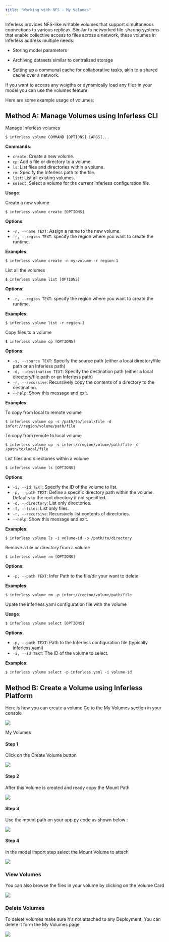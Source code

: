 ```yaml
---
title: "Working with NFS - My Volumes"
---
```


Inferless provides NFS-like writable volumes that support simultaneous connections to various replicas. Similar to networked file-sharing systems that enable collective access to files across a network, these volumes in Inferless address multiple needs:

* Storing model parameters

* Archiving datasets similar to centralized storage

* Setting up a communal cache for collaborative tasks, akin to a shared cache over a network.

If you want to access any weigths or dynamically load any files in your model you can use the volumes feature.

Here are some example usage of volumes:



## Method A: Manage Volumes using Inferless CLI

Manage Inferless volumes 

```console
$ inferless volume COMMAND [OPTIONS] [ARGS]...
```

**Commands**:

* `create`: Create a new volume.
* `cp`: Add a file or directory to a volume.
* `ls`: List files and directories within a volume.
* `rm`: Specify the Inferless path to the file.
* `list`: List all existing volumes.
* `select`: Select a volume for the current Inferless configuration file.


**Usage**:

Create a new volume

```console
$ inferless volume create [OPTIONS]
```

**Options**:

* `-n, --name TEXT`: Assign a name to the new volume.
* `-r, --region TEXT`: specify the region where you want to create the runtime.


**Examples**:
```console
$ inferless volume create -n my-volume -r region-1
```

List all the volumes 

```console
$ inferless volume list [OPTIONS]
```

**Options**:

* `-r, --region TEXT`: specify the region where you want to create the runtime.


**Examples**:
```console
$ inferless volume list -r region-1
```

Copy files to a volume 

```console
$ inferless volume cp [OPTIONS]
```

**Options**:

* `-s, --source TEXT`: Specify the source path (either a local directory/file path or an Inferless path)
* `-d, --destination TEXT`: Specify the destination path (either a local directory/file path or an Inferless path)
* `-r, --recursive`: Recursively copy the contents of a directory to the destination.
* `--help`: Show this message and exit.

**Examples**:

To copy from local to remote volume

```console
$ inferless volume cp -s /path/to/local/file -d infer://region/volume/path/file
```

To copy from remote to local volume

```console
$ inferless volume cp -s infer://region/volume/path/file -d /path/to/local/file
```


List files and directories within a volume

```console
$ inferless volume ls [OPTIONS]
```

**Options**:

* `-i, --id TEXT`: Specify the ID of the volume to list.
* `-p, --path TEXT`: Define a specific directory path within the volume. Defaults to the root directory if not specified.
* `-d, --directory`: List only directories.
* `-f, --files`: List only files.
* `-r, --recursive`: Recursively list contents of directories.
* `--help`: Show this message and exit.


**Examples**:

```console
$ inferless volume ls -i volume-id -p /path/to/directory
```

Remove a file or directory from a volume

```console
$ inferless volume rm [OPTIONS]
```

**Options**:
* `-p, --path TEXT`: Infer Path to the file/dir your want to delete

**Examples**:

```console
$ inferless volume rm -p infer://region/volume/path/file
```

Upate the inferless.yaml configuration file with the volume

**Usage**:

```console
$ inferless volume select [OPTIONS]
```

**Options**:

* `-p, --path TEXT`: Path to the Inferless configuration file (typically inferless.yaml)
* `-i, --id TEXT`: The ID of the volume to select.


**Examples**:

```console
$ inferless volume select -p inferless.yaml -i volume-id
```




## Method B: Create a Volume using Inferless Platform

Here is how you can create a volume Go to the My Volumes section in your console 

![](/images/my-volume1.png)

My Volumes 

#### Step 1

Click on the Create Volume button 

![](/images/my-volume2.png)

#### Step 2

After this Volume is created and ready copy the Mount Path 

![](/images/my-volume3.png)

#### Step 3

Use the mount path on your app.py code as shown below :

![](/images/my-volume4.png)

#### Step 4

In the model import step select the Mount Volume to attach 

![](/images/my-volume5.png)

### View Volumes

You can also browse the files in your volume by clicking on the Volume Card 


![](/images/my-volume6.png)

### Delete Volumes 

To delete volumes make sure it's not attached to any Deployment, You can delete it form the My Volumes page 

![](/images/my-volume7.png)
